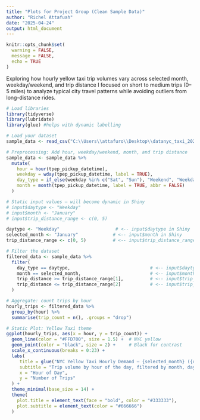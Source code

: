 ---
title: "Plots for Project Group (Clean Sample Data)"
author: "Richel Attafuah"
date: "2025-04-24"
output: html_document
---

```{r setup, include=FALSE}
knitr::opts_chunk$set(
  warning = FALSE,
  message = FALSE,
  echo = TRUE
)
```

Exploring how hourly yellow taxi trip volumes vary across selected month, weekday/weekend, and trip distance
I focused on short to medium trips (0–5 miles) to analyze typical city travel patterns while avoiding outliers from long-distance rides.


```{r Final EDA Richel}

# Load libraries
library(tidyverse)
library(lubridate)
library(glue) #helps with dynamic labelling

# Load your dataset
sample_data <- read_csv("C:\\Users\\attafuro\\Desktop\\datanyc_taxi_2024\\cleaned_taxi_sample.csv")

# Preprocessing: Add hour, weekday/weekend, month, and trip distance
sample_data <- sample_data %>%
  mutate(
    hour = hour(tpep_pickup_datetime),
    weekday = wday(tpep_pickup_datetime, label = TRUE),
    day_type = if_else(weekday %in% c("Sat", "Sun"), "Weekend", "Weekday"),  # <-- Replace with input$daytype
    month = month(tpep_pickup_datetime, label = TRUE, abbr = FALSE)          # <-- Replace with input$month
  )

# Static input values – will become dynamic in Shiny
# input$daytype <- "Weekday"
# input$month <- "January"
# input$trip_distance_range <- c(0, 5)

daytype <- "Weekday"                     # <-- input$daytype in Shiny
selected_month <- "January"             # <-- input$month in Shiny
trip_distance_range <- c(0, 5)          # <-- input$trip_distance_range (slider) in Shiny

# Filter the dataset
filtered_data <- sample_data %>%
  filter(
    day_type == daytype,                              # <-- input$daytype
    month == selected_month,                          # <-- input$month
    trip_distance >= trip_distance_range[1],          # <-- input$trip_distance_range[1]
    trip_distance <= trip_distance_range[2]           # <-- input$trip_distance_range[2]
  )

# Aggregate: count trips by hour
hourly_trips <- filtered_data %>%
  group_by(hour) %>%
  summarise(trip_count = n(), .groups = "drop")

# Static Plot: Yellow Taxi theme
ggplot(hourly_trips, aes(x = hour, y = trip_count)) +
  geom_line(color = "#FFD700", size = 1.5) +  # NYC yellow
  geom_point(color = "black", size = 2) +     # Black for contrast
  scale_x_continuous(breaks = 0:23) +
  labs(
     title = glue("NYC Yellow Taxi Hourly Demand – {selected_month} ({daytype}), Trips {trip_distance_range[1]}–{trip_distance_range[2]} miles"),
     subtitle = "Trip volume by hour of the day, filtered by month, day type, and distance",
     x = "Hour of Day",
     y = "Number of Trips"
  ) +
  theme_minimal(base_size = 14) +
  theme(
    plot.title = element_text(face = "bold", color = "#333333"),
    plot.subtitle = element_text(color = "#666666")
  )


```








